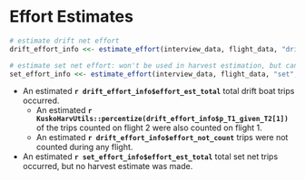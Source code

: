 
# Effort Estimates {-} 

```r
# estimate drift net effort
drift_effort_info <<- estimate_effort(interview_data, flight_data, "drift", method = "dbl_exp")

# estimate set net effort: won't be used in harvest estimation, but can report an effort estimate
set_effort_info <<- estimate_effort(interview_data, flight_data, "set", method = "max_per_stratum")
```

* An estimated **`r drift_effort_info$effort_est_total`** total drift boat trips occurred.
  * An estimated **`r KuskoHarvUtils::percentize(drift_effort_info$p_T1_given_T2[1])`** of the trips counted on flight 2 were also counted on flight 1.
  * An estimated **`r drift_effort_info$effort_not_count`** trips were not counted during any flight.
* An estimated **`r set_effort_info$effort_est_total`** total set net trips occurred, but no harvest estimate was made.
